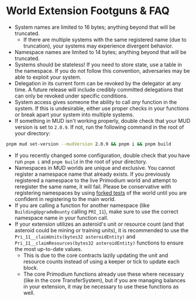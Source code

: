 # World Extension Footguns & FAQ

- System names are limited to 16 bytes; anything beyond that will be truncated.
  - If there are multiple systems with the same registered name (due to truncation), your systems may experience divergent behavior.
- Namespace names are limited to 14 bytes; anything beyond that will be truncated.
- Systems should be stateless! If you need to store state, use a table in the namespace.
  If you do not follow this convention, adversaries may be able to exploit your system.
- Delegation in its current form can be revoked by the delegator
  at any time. A future release will include credibly committed delegations that can
  only be revoked under specific conditions.
- System access gives someone the ability to call _any_ function in the system. If this is undesirable, either use proper
  checks in your functions or break apart your system into multiple systems.
- If something in MUD isn't working properly, double check that your MUD version is set to `2.0.9`.
  If not, run the following command in the root of your directory:

```bash copy
pnpm mud set-version --mudVersion 2.0.9 && pnpm i && pnpm build
```

- If you recently changed some configuration, double check that you have run `pnpm i` and `pnpm build` in the root of your directory.
- Namespaces in MUD worlds are unique and exclusive. You cannot register a namespace name that already exists. If you previously registered a namespace to the live Primodium world and attempt to reregister the same name, it will fail. Please be conservative with registering namespaces by using [forked tests](./testing.mdx) of the world until you are confident in registering to the main world.
- If you are calling a function for another namespace (like `BuildingUpgradeBounty` calling `PRI_11`), make sure to use the correct namespace name in your function call.
- If your extension utilizes an asteroid's unit or resource count (and that asteroid could be mining or training units), it is recommended to use the `Pri_11__claimUnits(bytes32 asteroidEntity)` and `Pri_11__claimResources(bytes32 asteroidEntity)` functions to ensure the most up-to-date values.
  - This is due to the core contracts lazily updating the unit and resource counts instead of using a keeper or tick to update each block.
  - The core Primodium functions already use these where necessary (like in the core TransferSystem), but if you are managing balances in your extension, it may be necessary to use these functions as well.
